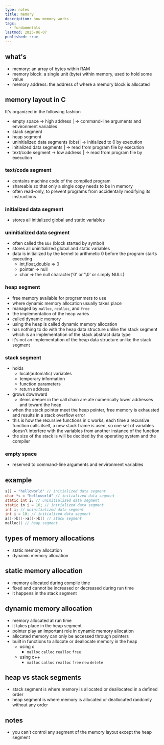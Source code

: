 ```yaml
---
type: notes
title: memory
description: how memory works
tags:
  - fundamentals
lastmod: 2025-06-07
published: true
---
```


## what's

- memory: an array of bytes within RAM
- memory block: a single unit (byte) within memory, used to hold some value
- memory address: the address of where a memory block is allocated

## memory layout in C

It's organized in the following fashion

- empty space -> high address | -> command-line arguments and environment variables
- stack segment
- heap segment
- uninitialized data segments (bbs)| -> initialized to 0 by execution
- initialized data segments | -> read from program file by execution
- text/code segment -> low address | -> read from program file by execution

### text/code segment

- contains machine code of the compiled program
- shareable so that only a single copy needs to be in memory
- often read-only, to prevent programs from accidentally modifying its instructions

### initialized data segment

- stores all initialized global and static variables

### uninitialized data segment

- often called the `bbs` (block started by symbol)
- stores all uninitialized global and static variables
- data is initialized by the kernel to arithmetic 0 before the program starts executing
  - int,float,double => 0
  - pointer => null
  - char => the null character('0' or '\0' or simply NULL)

### heap segment

- free memory available for programmers to use
- where dynamic memory allocation usually takes place
- managed by `malloc`, `realloc`, and `free`
- the implementation of the heap varies
- called dynamic memory
- using the heap is called dynamic memory allocation
- has nothing to do with the heap data structure unlike the stack segment which is an implementation of the stack abstract data type
- it's not an implementation of the heap data structure unlike the stack segment

### stack segment

- holds
  - local(automatic) variables
  - temporary information
  - function parameters
  - return address
- grows downward
  - items deeper in the call chain are ate numerically lower addresses and toward the heap
- when the stack pointer meet the heap pointer, free memory is exhausted and results in a stack overflow error
- this is how the recursive functions in c works, each time a recursive function calls itself, a new stack frame is used, so one set of variables doesn't interfere with the variables from another instance of the function
- the size of the stack is will be decided by the operating system and the compiler

### empty space

- reserved to command-line arguments and environment variables

## example

```c
s[] = "helloworld" // initialized data segment
char *s = "helloworld" // initialized data segment
static int i; // uninitialized data segment
static in i = 10; // initialized data segment
int i; // uninitialized data segment
int i = 10; // initialized data segment
a()->b()->a()->b() // stack segment
malloc() // heap segment
```

## types of memory allocations

- static memory allocation
- dynamic memory allocation

## static memory allocation

- memory allocated during compile time
- fixed and cannot be increased or decreased during run time
- it happens in the stack segment

## dynamic memory allocation

- memory allocated at run time
- it takes place in the heap segment
- pointer play an important role in dynamic memory allocation
- allocated memory can only be accessed through pointers
- built in functions to allocate or deallocate memory in the heap
  - using c
    - `malloc` `calloc` `realloc` `free`
  - using c++
    - `malloc` `calloc` `realloc` `free` `new` `delete`

## heap vs stack segments

- stack segment is where memory is allocated or deallocated in a defined order
- heap segment is where memory is allocated or deallocated randomly without any order

## notes

- you can't control any segment of the memory layout except the heap segment
